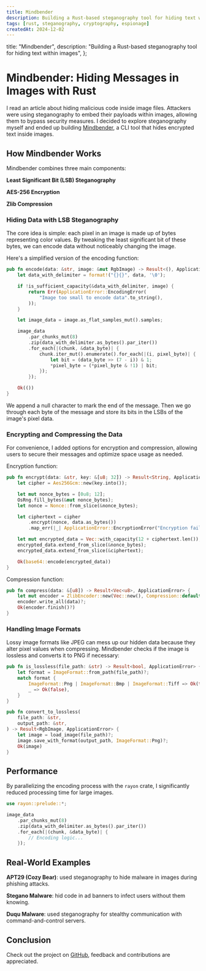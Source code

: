 ```yaml
---
title: Mindbender
description: Building a Rust-based steganography tool for hiding text within images.
tags: [rust, steganography, cryptography, espionage]
createdAt: 2024-12-02
---
```


  title: "Mindbender",
  description:
    "Building a Rust-based steganography tool for hiding text within images",
};

# Mindbender: Hiding Messages in Images with Rust

I read an article about hiding malicious code inside image files. Attackers were using steganography to embed their payloads within images, allowing them to bypass security measures. I decided to explore steganography myself and ended up building [Mindbender](https://github.com/backuardo/mindbender), a CLI tool that hides encrypted text inside images.

## How Mindbender Works

Mindbender combines three main components:

**Least Significant Bit (LSB) Steganography**

**AES-256 Encryption**

**Zlib Compression**

### Hiding Data with LSB Steganography

The core idea is simple: each pixel in an image is made up of bytes representing color values. By tweaking the least significant bit of these bytes, we can encode data without noticeably changing the image.

Here's a simplified version of the encoding function:

```rust
pub fn encode(data: &str, image: &mut RgbImage) -> Result<(), ApplicationError> {
    let data_with_delimiter = format!("{}{}", data, '\0');

    if !is_sufficient_capacity(&data_with_delimiter, image) {
        return Err(ApplicationError::EncodingError(
            "Image too small to encode data".to_string(),
        ));
    }

    let image_data = image.as_flat_samples_mut().samples;

    image_data
        .par_chunks_mut(8)
        .zip(data_with_delimiter.as_bytes().par_iter())
        .for_each(|(chunk, &data_byte)| {
            chunk.iter_mut().enumerate().for_each(|(i, pixel_byte)| {
                let bit = (data_byte >> (7 - i)) & 1;
                *pixel_byte = (*pixel_byte & !1) | bit;
            });
        });

    Ok(())
}
```

We append a null character to mark the end of the message. Then we go through each byte of the message and store its bits in the LSBs of the image's pixel data.

### Encrypting and Compressing the Data

For convenience, I added options for encryption and compression, allowing users to secure their messages and optimize space usage as needed.

Encryption function:

```rust
pub fn encrypt(data: &str, key: &[u8; 32]) -> Result<String, ApplicationError> {
    let cipher = Aes256Gcm::new(key.into());

    let mut nonce_bytes = [0u8; 12];
    OsRng.fill_bytes(&mut nonce_bytes);
    let nonce = Nonce::from_slice(&nonce_bytes);

    let ciphertext = cipher
        .encrypt(nonce, data.as_bytes())
        .map_err(|_| ApplicationError::EncryptionError("Encryption failed".to_string()))?;

    let mut encrypted_data = Vec::with_capacity(12 + ciphertext.len());
    encrypted_data.extend_from_slice(&nonce_bytes);
    encrypted_data.extend_from_slice(&ciphertext);

    Ok(base64::encode(encrypted_data))
}
```

Compression function:

```rust
pub fn compress(data: &[u8]) -> Result<Vec<u8>, ApplicationError> {
    let mut encoder = ZlibEncoder::new(Vec::new(), Compression::default());
    encoder.write_all(data)?;
    Ok(encoder.finish()?)
}
```

### Handling Image Formats

Lossy image formats like JPEG can mess up our hidden data because they alter pixel values when compressing. Mindbender checks if the image is lossless and converts it to PNG if necessary:

```rust
pub fn is_lossless(file_path: &str) -> Result<bool, ApplicationError> {
    let format = ImageFormat::from_path(file_path)?;
    match format {
        ImageFormat::Png | ImageFormat::Bmp | ImageFormat::Tiff => Ok(true),
        _ => Ok(false),
    }
}

pub fn convert_to_lossless(
    file_path: &str,
    output_path: &str,
) -> Result<RgbImage, ApplicationError> {
    let image = load_image(file_path)?;
    image.save_with_format(output_path, ImageFormat::Png)?;
    Ok(image)
}
```

## Performance

By parallelizing the encoding process with the `rayon` crate, I significantly reduced processing time for large images.

```rust
use rayon::prelude::*;

image_data
    .par_chunks_mut(8)
    .zip(data_with_delimiter.as_bytes().par_iter())
    .for_each(|(chunk, &data_byte)| {
        // Encoding logic...
    });
```

## Real-World Examples

**APT29 (Cozy Bear)**: used steganography to hide malware in images during phishing attacks.

**Stegano Malware**: hid code in ad banners to infect users without them knowing.

**Duqu Malware**: used steganography for stealthy communication with command-and-control servers.

## Conclusion

Check out the project on [GitHub](https://github.com/backuardo/mindbender), feedback and contributions are appreciated.
